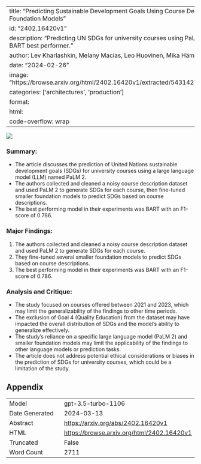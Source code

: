 
---
title: "Predicting Sustainable Development Goals Using Course Descriptions -- from LLMs to Conventional Foundation Models"
id: "2402.16420v1"
description: "Predicting UN SDGs for university courses using PaLM 2, training smaller language models. BART best performer."
author: Lev Kharlashkin, Melany Macias, Leo Huovinen, Mika Hämäläinen
date: "2024-02-26"
image: "https://browse.arxiv.org/html/2402.16420v1/extracted/5431427/number_of_courses_per_degree.png"
categories: ['architectures', 'production']
format:
  html:
    code-overflow: wrap
---

![](https://browse.arxiv.org/html/2402.16420v1/extracted/5431427/number_of_courses_per_degree.png)

### **Summary:**
- The article discusses the prediction of United Nations sustainable development goals (SDGs) for university courses using a large language model (LLM) named PaLM 2.
- The authors collected and cleaned a noisy course description dataset and used PaLM 2 to generate SDGs for each course, then fine-tuned smaller foundation models to predict SDGs based on course descriptions.
- The best performing model in their experiments was BART with an F1-score of 0.786.

### **Major Findings:**
1. The authors collected and cleaned a noisy course description dataset and used PaLM 2 to generate SDGs for each course.
2. They fine-tuned several smaller foundation models to predict SDGs based on course descriptions.
3. The best performing model in their experiments was BART with an F1-score of 0.786.

### **Analysis and Critique:**
- The study focused on courses offered between 2021 and 2023, which may limit the generalizability of the findings to other time periods.
- The exclusion of Goal 4 (Quality Education) from the dataset may have impacted the overall distribution of SDGs and the model's ability to generalize effectively.
- The study's reliance on a specific large language model (PaLM 2) and smaller foundation models may limit the applicability of the findings to other language models or prediction tasks.
- The article does not address potential ethical considerations or biases in the prediction of SDGs for university courses, which could be a limitation of the study.

## Appendix

|          |          |
|----------|----------|
| Model     | gpt-3.5-turbo-1106       |
| Date Generated     | 2024-03-13       |
| Abstract | [https://arxiv.org/abs/2402.16420v1](https://arxiv.org/abs/2402.16420v1)        |
| HTML     | [https://browse.arxiv.org/html/2402.16420v1](https://browse.arxiv.org/html/2402.16420v1)       |
| Truncated       | False       |
| Word Count       | 2711       |